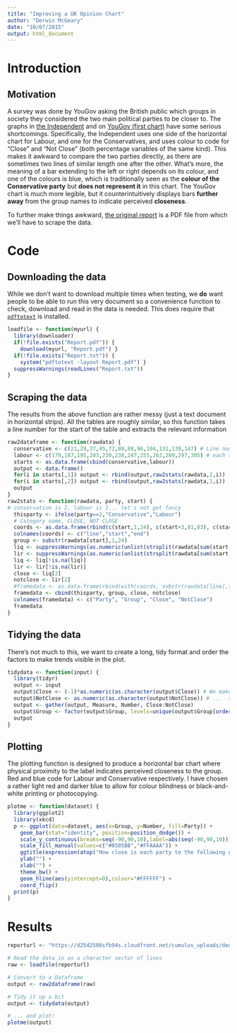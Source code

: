 ```yaml
---
title: "Improving a UK Opinion Chart"
author: "Derwin McGeary"
date: "10/07/2015"
output: html_document
---
```


# Introduction
## Motivation
A survey was done by YouGov asking the British public which groups in society they considered the two main political parties to be closer to.
The graphs in [the Independent](http://i100.independent.co.uk/article/the-dna-of-british-politics-in-one-chart--ZkrJXf94wx) and on [YouGov (first chart)](https://yougov.co.uk/news/2015/10/04/party-working-people/) have some serious shortcomings.  Specifically, the Independent uses one side of the horizontal chart for Labour, and one for the Conservatives, and uses colour to code for "Close" and "Not Close" (both percentage variables of the same kind). This makes it awkward to compare the two parties directly, as there are sometimes two lines of similar length one after the other. What's more, the meaning of a bar extending to the left or right depends on its colour, and one of the colours is blue, which is traditionally seen as the **colour of the Conservative party** but **does not represent it** in this chart. The YouGov chart is much more legible, but it counterintuitively displays bars **further away** from the group names to indicate perceived **closeness**.

To further make things awkward, [the original report](https://d25d2506sfb94s.cloudfront.net/cumulus_uploads/document/dmi10ux8ie/InternalResults_151002_PartyGroups_Website.pdf) is a PDF file from which we'll have to scrape the data.

# Code
## Downloading the data
While we don't want to download multiple times when testing, we **do** want people to be able to run this very document so a convenience function to check, download and read in the data is needed. This does require that [`pdftotext`](https://en.wikipedia.org/wiki/Pdftotext) is installed.
```r
loadfile <- function(myurl) {
  library(downloader)
  if(!file.exists("Report.pdf")) {
    download(myurl, "Report.pdf") }
  if(!file.exists("Report.txt")) {
    system("pdftotext -layout Report.pdf") }
  suppressWarnings(readLines("Report.txt"))
}
```
## Scraping the data
The results from the above function are rather messy (just a text document in horizontal strips).  All the tables are roughly similar, so this function takes a line number for the start of the table and extracts the relevant information
```r
raw2dataframe <- function(rawdata) {
  conservative <- c(21,29,37,45,72,80,88,96,104,131,139,147) # Line numbers for 
  labour <- c(179,187,195,203,230,238,247,255,263,289,297,305) # each sub table in the pdf
  starts <- as.data.frame(cbind(conservative,labour))
  output <- data.frame()
  for(i in starts[,1]) output <- rbind(output,raw2stats(rawdata,2,i))
  for(i in starts[,2]) output <- rbind(output,raw2stats(rawdata,1,i))
  output
}
raw2stats <- function(rawdata, party, start) {
# conservative is 2, labour is 1... let's not get fancy
  thisparty <- ifelse(party==2,"Conservative","Labour")
  # Category name, CLOSE, NOT CLOSE
  coords <- as.data.frame(rbind(c(start,1,24), c(start+3,81,83), c(start+6,81,83)))
  colnames(coords) <- c("line","start","end")
  group <- substr(rawdata[start],1,24)
  liq <- suppressWarnings(as.numeric(unlist(strsplit(rawdata[sum(start,3)]," ")), warnings=FALSE))
  lir <- suppressWarnings(as.numeric(unlist(strsplit(rawdata[sum(start,6)]," ")), warnings=FALSE))
  liq <- liq[!is.na(liq)]
  lir <- lir[!is.na(lir)]
  close <- liq[2]
  notclose <- lir[2]
  #framedata <- as.data.frame(rbind(with(coords, substr(rawdata[line],start,end))))
  framedata <- cbind(thisparty, group, close, notclose)
  colnames(framedata) <- c("Party", "Group", "Close", "NotClose")
  framedata
}
```
## Tidying the data
There's not much to this, we want to create a long, tidy format and order the factors to make trends visible in the plot.
```r
tidydata <- function(input) {
  library(tidyr)
  output <- input
  output$Close <- (-1)*as.numeric(as.character(output$Close)) # We make the "Close" value negative...
  output$NotClose <- as.numeric(as.character(output$NotClose)) # ...  so that it's physically closer to the label
  output <- gather(output, Measure, Number, Close:NotClose)
  output$Group <- factor(output$Group, levels=unique(output$Group[order(output$Party,output$Measure, (-1)*output$Number)]))
  output
}
```

## Plotting
The plotting function is designed to produce a horizontal bar chart where physical proximity to the label indicates perceived closeness to the group. Red and blue code for Labour and Conservative respectively. I have chosen a rather light red and darker blue to allow for colour blindness or black-and-white printing or photocopying.
```r
plotme <- function(dataset) {
  library(ggplot2)
  library(xkcd)
  p <- ggplot(data=dataset, aes(x=Group, y=Number, fill=Party)) + 
    geom_bar(stat="identity", position=position_dodge()) +
    scale_y_continuous(breaks=seq(-90,90,10),label=abs(seq(-90,90,10))) +
    scale_fill_manual(values=c("#0505BB","#FFAAAA")) +
    ggtitle(expression(atop("How close is each party to the following groups?", atop("      % Consider Close <--------------------       -------------------> % Consider Not Close","")))) +
    ylab("") +
    xlab("") +
    theme_bw() +
    geom_hline(aes(yintercept=0),colour="#FFFFFF") +
    coord_flip()
  print(p)
}
```

# Results
```r
reporturl <- "https://d25d2506sfb94s.cloudfront.net/cumulus_uploads/document/dmi10ux8ie/InternalResults_151002_PartyGroups_Website.pdf"

# Read the data in as a character vector of lines
raw <- loadfile(reporturl) 

# Convert to a Dataframe
output <- raw2dataframe(raw)

# Tidy it up a bit
output <- tidydata(output)

# ... and plot!
plotme(output)
```